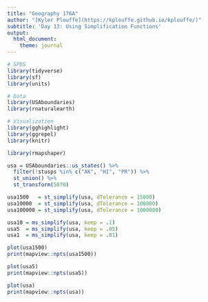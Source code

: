 ```yaml
---
title: "Geography 176A"
author: "[Kyler Plouffe](https://kplouffe.github.io/kplouffe/)"
subtitle: 'Day 13: Using Simplification Functions'
output:
  html_document:
    theme: journal
---
```


```r
# SPDS
library(tidyverse)
library(sf)
library(units)

# Data
library(USAboundaries)
library(rnaturalearth)

# Visualization
library(gghighlight)
library(ggrepel)
library(knitr)

library(rmapshaper)

usa = USAboundaries::us_states() %>% 
  filter(!stusps %in% c("AK", "HI", "PR")) %>% 
  st_union() %>% 
  st_transform(5070)

usa1500   = st_simplify(usa, dTolerance = 15000)
usa10000  = st_simplify(usa, dTolerance = 100000)
usa100000 = st_simplify(usa, dTolerance = 1000000)

usa10 = ms_simplify(usa, keep = .1)
usa5  = ms_simplify(usa, keep = .05)
usa1  = ms_simplify(usa, keep = .01)

plot(usa1500)
print(mapview::npts(usa1500))

plot(usa5)
print(mapview::npts(usa5))

plot(usa)
print(mapview::npts(usa))

```
